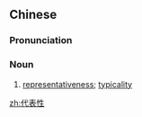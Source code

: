 ==Chinese==
{{zh-forms|type=21}}

===Pronunciation===
{{zh-pron
|m=dàibiǎoxìng
|c=doi6 biu2 sing3
|cat=n
}}

===Noun===
{{zh-noun}}

# [[representativeness]]; [[typicality]]

[[zh:代表性]]